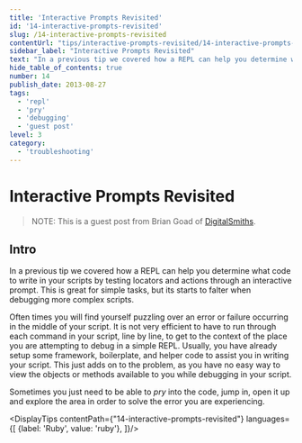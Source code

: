 ```yaml
---
title: 'Interactive Prompts Revisited'
id: '14-interactive-prompts-revisited'
slug: /14-interactive-prompts-revisited
contentUrl: "tips/interactive-prompts-revisited/14-interactive-prompts-revisited"
sidebar_label: "Interactive Prompts Revisited"
text: "In a previous tip we covered how a REPL can help you determine what code to write in your scripts by testing locators and actions through an interactive prompt. This is great for simple tasks, but its starts to falter when debugging more complex scripts."
hide_table_of_contents: true
number: 14
publish_date: 2013-08-27
tags:
  - 'repl'
  - 'pry'
  - 'debugging'
  - 'guest post'
level: 3
category:
  - 'troubleshooting'
---
```


# Interactive Prompts Revisited

>NOTE: This is a guest post from Brian Goad of [DigitalSmiths](http://www.digitalsmiths.com/).

## Intro

In a previous tip we covered how a REPL can help you determine what code to write in your scripts by testing locators
and actions through an interactive prompt. This is great for simple tasks, but its starts to falter when debugging
more complex scripts.

Often times you will find yourself puzzling over an error or failure occurring in the middle of your script. It is
not very efficient to have to run through each command in your script, line by line, to get to the context of the
place you are attempting to debug in a simple REPL. Usually, you have already setup some framework, boilerplate,
and helper code to assist you in writing your script. This just adds on to the problem, as you have no easy way to
view the objects or methods available to you while debugging in your script.

Sometimes you just need to be able to _pry_ into the code, jump in, open it up and explore the area in order to
solve the error you are experiencing.


<DisplayTips contentPath={"14-interactive-prompts-revisited"} languages={[
    {label: 'Ruby', value: 'ruby'},
]}/>
